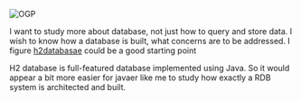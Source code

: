 
<div className="text-center">

![OGP](https://www.h2database.com/html/images/h2-logo-2.png)
</div>

I want to study more about database, not just how to query and store data.
I wish to know how a database is built, what concerns are to be addressed.
I figure [h2databasae](https://h2database.com) could be a good starting point
<!--more-->

H2 database is full-featured database implemented using Java.
So it would appear a bit more easier for javaer like me to study how exactly
a RDB system is architected and built.